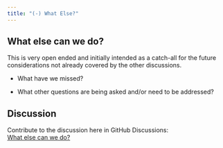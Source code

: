 ```yaml
---
title: "(-) What Else?"
---
```


## What else can we do?

This is very open ended and initially intended as a catch-all for the future considerations not already covered by the other discussions.

-   What have we missed?

-   What other questions are being asked and/or need to be addressed?

## Discussion

Contribute to the discussion here in GitHub Discussions:\
[What else can we do?](https://github.com/phuse-org/OSTCDA/discussions/17){target="_blank"}
